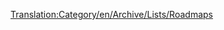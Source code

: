 [[Translation:Category/en/Archive/Lists/Roadmaps]]

{{en/Bilingual box| Ru
| Эта категория подразумевает добавления всякий функций в будущем в OpenTTD.
| The following are various roadmaps planned for future versions of OpenTTD.}}


